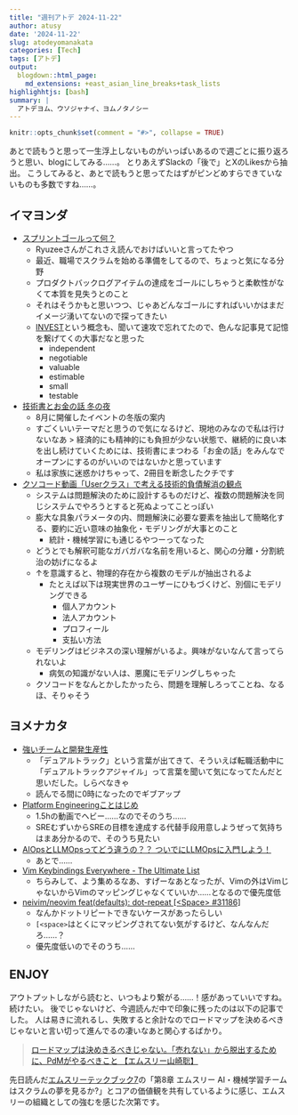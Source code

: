 ```yaml
---
title: "週刊アトデ 2024-11-22"
author: atusy
date: '2024-11-22'
slug: atodeyomanakata
categories: [Tech]
tags: [アトデ]
output:
  blogdown::html_page:
    md_extensions: +east_asian_line_breaks+task_lists
highlighhtjs: [bash]
summary: |
  アトデヨム、ウソジャナイ、ヨムノタノシー
---
```


```r
knitr::opts_chunk$set(comment = "#>", collapse = TRUE)
```

あとで読もうと思って一生浮上しないものがいっぱいあるので週ごとに振り返ろうと思い、blogにしてみる……。
とりあえずSlackの「後で」とXのLikesから抽出。
こうしてみると、あとで読もうと思ってたはずがピンどめすらできていないものも多数ですね……。

## イマヨンダ

- [スプリントゴールって何？](https://miholovesq.hatenablog.com/entry/2022/07/29/120418)
    - Ryuzeeさんがこれさえ読んでおけばいいと言ってたやつ
    - 最近、職場でスクラムを始める準備をしてるので、ちょっと気になる分野
    - プロダクトバックログアイテムの達成をゴールにしちゃうと柔軟性がなくて本質を見失うとのこと
    - それはそうかもと思いつつ、じゃあどんなゴールにすればいいかはまだイメージ湧いてないので探ってきたい
    - [INVEST](https://ja.wikipedia.org/wiki/INVEST)という概念も、聞いて速攻で忘れてたので、色んな記事見て記憶を繋げてくの大事だなと思った
      - independent
      - negotiable
      - valuable
      - estimable
      - small
      - testable
- [技術書とお金の話 冬の夜](https://tech-book-cat.connpass.com/event/335843/)
    - 8月に開催したイベントの冬版の案内
    - すごくいいテーマだと思うので気になるけど、現地のみなので私は行けないなあ
      > 経済的にも精神的にも負担が少ない状態で、継続的に良い本を出し続けていくためには、技術書にまつわる「お金の話」をみんなでオープンにするのがいいのではないかと思っています
    - 私は家族に迷惑かけちゃって、2冊目を断念したクチです
- [クソコード動画「Userクラス」で考える技術的負債解消の観点](https://speakerdeck.com/minodriven/kusokododong-hua-userkurasu-dekao-eruji-shu-de-fu-zhai-jie-xiao-falseguan-dian)
    - システムは問題解決のために設計するものだけど、複数の問題解決を同じシステムでやろうとすると死ぬよってことっぽい
    - 膨大な具象パラメータの内、問題解決に必要な要素を抽出して簡略化する、要約に近い意味の抽象化・モデリングが大事とのこと
        - 統計・機械学習にも通じるやつーってなった
    - どうとでも解釈可能なガバガバな名前を用いると、関心の分離・分割統治の妨げになるよ
    - ↑を意識すると、物理的存在から複数のモデルが抽出されるよ
        - たとえば以下は現実世界のユーザーにひもづくけど、別個にモデリングできる
            - 個人アカウント
            - 法人アカウント
            - プロフィール
            - 支払い方法
    - モデリングはビジネスの深い理解がいるよ。興味がないなんて言ってられないよ
        - 病気の知識がない人は、悪魔にモデリングしちゃった
    - クソコードをなんとかしたかったら、問題を理解しろってことね、なるほ、そりゃそう

## ヨメナカタ

- [強いチームと開発生産性](https://speakerdeck.com/onk/2024-11-15-prefer-output-focused-development-team)
    - 「デュアルトラック」という言葉が出てきて、そういえば転職活動中に「デュアルトラックアジャイル」って言葉を聞いて気になってたんだと思いだした。しらべなきゃ
    - 読んでる間に0時になったのでギブアップ
- [Platform Engineeringことはじめ](https://www.youtube.com/watch?v=p-tXNHklVbw)
    - 1.5hの動画でヘビー……なのでそのうち……
    - SREむずいからSREの目標を達成する代替手段用意しようぜって気持ちはまあ分かるので、そのうち見たい
- [AIOpsとLLMOpsってどう違うの？？ ついでにLLMOpsに入門しよう！](https://speakerdeck.com/minorun365/aiopstollmopstutedouwei-uno-tuidenillmopsniru-men-siyou)
    - あとで……
- [Vim Keybindings Everywhere - The Ultimate List](https://github.com/erikw/vim-keybindings-everywhere-the-ultimate-list)
    - ちらみして、よう集めるなあ、すげーなあとなったが、Vimの外はVimじゃないからVimのマッピングじゃなくていいか……となるので優先度低
- [neivim/neovim feat(defaults): dot-repeat \[\<Space\> #31186\]](https://github.com/neovim/neovim/commit/cc6992f1ca443f4da01cb4d57159d4cef37b36b7#diff-bf1f7f26e5d4f1ecac3d75d02b5538eab7128605a09d30b534510084c332e293R4)
    - なんかドットリピートできないケースがあったらしい
    - `[<space>`はとくにマッピングされてない気がするけど、なんなんだろ……？
    - 優先度低いのでそのうち……

## ENJOY

アウトプットしながら読むと、いつもより繋がる……！感があっていいですね。続けたい。
後でじゃないけど、今週読んだ中で印象に残ったのは以下の記事でした。
人は易きに流れるし、失敗すると余計なのでロードマップを決めるべきじゃないと言い切って進んでるの凄いなあと関心するばかり。

> [ロードマップは決めきるべきじゃない。「売れない」から脱出するために、PdMがやるべきこと 【エムスリー山崎聡】](https://levtech.jp/media/article/interview/detail_523/)

先日読んだ[エムスリーテックブック7](https://techbookfest.org/product/g2gqKCQ96newVVkru0YgAm)の「第8章 エムスリー AI・機械学習チームはスクラムの夢を見るか?」とコアの価値観を共有しているように感じ、エムスリーの組織としての強むを感じた次第です。
